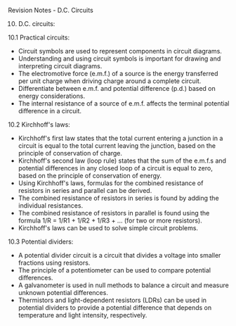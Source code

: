 ﻿Revision Notes - D.C. Circuits

10. D.C. circuits:

10\.1 Practical circuits:

- Circuit symbols are used to represent components in circuit diagrams.
- Understanding and using circuit symbols is important for drawing and interpreting circuit diagrams.
- The electromotive force (e.m.f.) of a source is the energy transferred per unit charge when driving charge around a complete circuit.
- Differentiate between e.m.f. and potential difference (p.d.) based on energy considerations.
- The internal resistance of a source of e.m.f. affects the terminal potential difference in a circuit.

10\.2 Kirchhoff's laws:

- Kirchhoff's first law states that the total current entering a junction in a circuit is equal to the total current leaving the junction, based on the principle of conservation of charge.
- Kirchhoff's second law (loop rule) states that the sum of the e.m.f.s and potential differences in any closed loop of a circuit is equal to zero, based on the principle of conservation of energy.
- Using Kirchhoff's laws, formulas for the combined resistance of resistors in series and parallel can be derived.
- The combined resistance of resistors in series is found by adding the individual resistances.
- The combined resistance of resistors in parallel is found using the formula 1/R = 1/R1 + 1/R2 + 1/R3 + ... (for two or more resistors).
- Kirchhoff's laws can be used to solve simple circuit problems.

10\.3 Potential dividers:

- A potential divider circuit is a circuit that divides a voltage into smaller fractions using resistors.
- The principle of a potentiometer can be used to compare potential differences.
- A galvanometer is used in null methods to balance a circuit and measure unknown potential differences.
- Thermistors and light-dependent resistors (LDRs) can be used in potential dividers to provide a potential difference that depends on temperature and light intensity, respectively.

